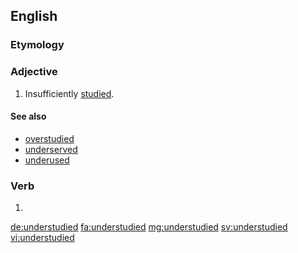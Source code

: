 ==English==
===Etymology===

{{prefix|under|studied|lang=en}}


===Adjective===
{{en-adj}}

# Insufficiently [[study|studied]].
====See also====
*[[overstudied]]
*[[underserved]]
*[[underused]]

===Verb===
{{head|en}}

# {{en-past of|understudy}}

[[de:understudied]]
[[fa:understudied]]
[[mg:understudied]]
[[sv:understudied]]
[[vi:understudied]]